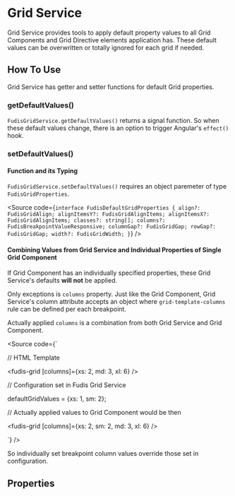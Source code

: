 
<Meta title="Services/Grid" />

# Grid Service

Grid Service provides tools to apply default property values to all Grid Components and Grid Directive elements application has. These default values can be overwritten or totally ignored for each grid if needed.

## How To Use

Grid Service has getter and setter functions for default Grid properties.

### getDefaultValues()

`FudisGridService.getDefaultValues()` returns a signal function. So when these default values change, there is an option to trigger Angular's `effect()` hook.

### setDefaultValues()

#### Function and its Typing

`FudisGridService.setDefaultValues()` requires an object paremeter of type `FudisGridProperties`.

<Source
  code={`
  interface FudisDefaultGridProperties {
  align?: FudisGridAlign;
  alignItemsY?: FudisGridAlignItems;
  alignItemsX?: FudisGridAlignItems;
  classes?: string[];
  columns?: FudisBreakpointValueResponsive;
  columnGap?: FudisGridGap;
  rowGap?: FudisGridGap;
  width?: FudisGridWidth;
}
`}
/>

#### Combining Values from Grid Service and Individual Properties of Single Grid Component

If Grid Component has an individually specified properties, these Grid Service's defaults **will not** be applied.

Only exceptions is `columns` property. Just like the Grid Component, Grid Service's column attribute accepts an object where `grid-template-columns` rule can be defined per each breakpoint.

Actually applied `columns` is a combination from both Grid Service and Grid Component.

<Source
  code={`

// HTML Template

<fudis-grid [columns]={xs: 2, md: 3, xl: 6} />

// Configuration set in Fudis Grid Service

defaultGridValues = {xs: 1, sm: 2};

// Actually applied values to Grid Component would be then

<fudis-grid [columns]={xs: 2, sm: 2, md: 3, xl: 6} />

`}
/>

So individually set breakpoint column values override those set in configuration.

## Properties

<ArgTypes of={FudisGridService} />
